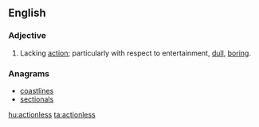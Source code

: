 ==English==

===Adjective===
{{en-adj}}
# Lacking [[action]]; particularly with respect to entertainment, [[dull]], [[boring]].

===Anagrams===
* [[coastlines#English|coastlines]]
* [[sectionals#English|sectionals]]

[[hu:actionless]]
[[ta:actionless]]